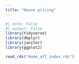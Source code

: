 ```yaml
---
title: "House pricing"
---
```


```r
#| echo: False
#| output: False
library(tidyverse)
library(dbplyr)
library(janitor)
library(ggplot2)

```

```r
read_rds("Home_aff_index.rds")
```

